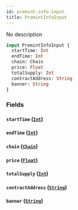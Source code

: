 ```yaml
---
id: premint-info-input
title: PremintInfoInput
---
```



No description

```graphql
input PremintInfoInput {
  startTime: Int
  endTime: Int
  chain: Chain
  price: Float
  totalSupply: Int
  contractAddress: String
  banner: String
}
```


### Fields

#### `startTime` ([`Int`](../../references/scalars/int))




#### `endTime` ([`Int`](../../references/scalars/int))




#### `chain` ([`Chain`](../../references/enums/chain))




#### `price` ([`Float`](../../references/scalars/float))




#### `totalSupply` ([`Int`](../../references/scalars/int))




#### `contractAddress` ([`String`](../../references/scalars/string))




#### `banner` ([`String`](../../references/scalars/string))






